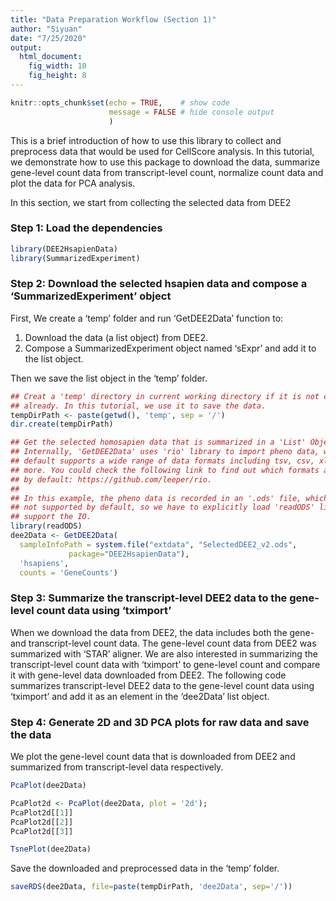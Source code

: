 ```yaml
---
title: "Data Preparation Workflow (Section 1)"
author: "Siyuan"
date: "7/25/2020"
output: 
  html_document:
    fig_width: 10
    fig_height: 8
---
```


```r
knitr::opts_chunk$set(echo = TRUE,    # show code
                      message = FALSE # hide console output
                      )
```

This is a brief introduction of how to use this library to collect and preprocess data that would be used for CellScore analysis. In this tutorial, we demonstrate how to use this package to download the data, summarize gene-level count data from transcript-level count, normalize count data and plot the data for PCA analysis.


In this section, we start from collecting the selected data from DEE2

### Step 1: Load the dependencies
```r
library(DEE2HsapienData)
library(SummarizedExperiment)
```

### Step 2: Download the selected hsapien data and compose a 'SummarizedExperiment' object
First, We create a 'temp' folder and run 'GetDEE2Data' function to:

1. Download the data (a list object) from DEE2.
2. Compose a SummarizedExperiment object named 'sExpr' and add it to the list object.

Then we save the list object in the 'temp' folder.
```r
## Creat a 'temp' directory in current working directory if it is not created
## already. In this tutorial, we use it to save the data. 
tempDirPath <- paste(getwd(), 'temp', sep = '/')
dir.create(tempDirPath)

## Get the selected homosapien data that is summarized in a 'List' Object.
## Internally, 'GetDEE2Data' uses 'rio' library to import pheno data, which by 
## default supports a wide range of data formats including tsv, csv, xls and many
## more. You could check the following link to find out which formats are supported
## by default: https://github.com/leeper/rio.
##
## In this example, the pheno data is recorded in an '.ods' file, which is
## not supported by default, so we have to explicitly load 'readODS' library to
## support the IO. 
library(readODS)
dee2Data <- GetDEE2Data(
  sampleInfoPath = system.file("extdata", "SelectedDEE2_v2.ods",
             package="DEE2HsapienData"),
  'hsapiens', 
  counts = 'GeneCounts')
```
### Step 3: Summarize the transcript-level DEE2 data to the gene-level count data using 'tximport'
When we download the data from DEE2, the data includes both the gene- and 
transcript-level count data. The gene-level count data from DEE2 was summarized with 'STAR' aligner. We are also interested in summarizing the transcript-level count data with 'tximport' to gene-level count and compare it with gene-level data downloaded from DEE2. The following code summarizes transcript-level DEE2 data to the gene-level count data using 'tximport' and add it as an element in the 'dee2Data' list object.

### Step 4: Generate 2D and 3D PCA plots for raw data and save the data  
We plot the gene-level count data that is downloaded from DEE2 and summarized from transcript-level data respectively. 
```r
PcaPlot(dee2Data)
```
```r
PcaPlot2d <- PcaPlot(dee2Data, plot = '2d');
PcaPlot2d[[1]]
PcaPlot2d[[2]]
PcaPlot2d[[3]]
```
```r
TsnePlot(dee2Data)
```
Save the downloaded and preprocessed data in the 'temp' folder.

```r
saveRDS(dee2Data, file=paste(tempDirPath, 'dee2Data', sep='/'))
```
